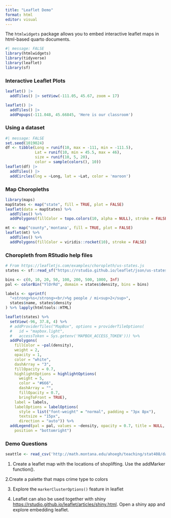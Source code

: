 ```yaml
---
title: "Leaflet Demo"
format: html
editor: visual
---
```


The `htmlwidgets` package allows you to embed interactive leaflet maps in html-based quarto documents.

```r
#| message: FALSE
library(htmlwidgets)
library(tidyverse)
library(leaflet)
library(sf)
```

### Interactive Leaflet Plots

```r
leaflet() |>
  addTiles() |> setView(-111.05, 45.67, zoom = 17)
```

```r
leaflet() |>
  addTiles() |>
  addPopups(-111.048, 45.66845, 'Here is our classroom')

```

### Using a dataset

```r
#| message: FALSE
set.seed(1019024)
df <- tibble(Long = runif(10, max = -111, min = -111.5), 
             Lat = runif(10, min = 45.5, max = 46),
             size = runif(10, 5, 20),
             color = sample(colors(), 10))
leaflet(df) |>
  addTiles() |> 
  addCircles(lng = ~Long, lat = ~Lat, color = 'maroon')


```

### Map Choropleths

```r
library(maps)
mapStates <- map("state", fill = TRUE, plot = FALSE)
leaflet(data = mapStates) %>%
  addTiles() %>%
  addPolygons(fillColor = topo.colors(10, alpha = NULL), stroke = FALSE)
```



```r
mt <- map("county",'montana', fill = TRUE, plot = FALSE)
leaflet(mt) %>%
  addTiles() %>%
  addPolygons(fillColor = viridis::rocket(10), stroke = FALSE)
```

### Choropleth from RStudio help files

```r

# From https://leafletjs.com/examples/choropleth/us-states.js
states <- sf::read_sf("https://rstudio.github.io/leaflet/json/us-states.geojson")

bins <- c(0, 10, 20, 50, 100, 200, 500, 1000, Inf)
pal <- colorBin("YlOrRd", domain = states$density, bins = bins)

labels <- sprintf(
  "<strong>%s</strong><br/>%g people / mi<sup>2</sup>",
  states$name, states$density
) %>% lapply(htmltools::HTML)

leaflet(states) %>%
  setView(-96, 37.8, 4) %>%
  # addProviderTiles("MapBox", options = providerTileOptions(
  #   id = "mapbox.light",
  #   accessToken = Sys.getenv('MAPBOX_ACCESS_TOKEN'))) %>%
  addPolygons(
    fillColor = ~pal(density),
    weight = 2,
    opacity = 1,
    color = "white",
    dashArray = "3",
    fillOpacity = 0.7,
    highlightOptions = highlightOptions(
      weight = 5,
      color = "#666",
      dashArray = "",
      fillOpacity = 0.7,
      bringToFront = TRUE),
    label = labels,
    labelOptions = labelOptions(
      style = list("font-weight" = "normal", padding = "3px 8px"),
      textsize = "15px",
      direction = "auto")) %>%
  addLegend(pal = pal, values = ~density, opacity = 0.7, title = NULL,
    position = "bottomright")
```

### Demo Questions

```r
seattle <- read_csv('http://math.montana.edu/ahoegh/teaching/stat408/datasets/Seattle_911_062016.csv')
```
1. Create a leaflet map with the locations of shoplifting. Use the addMarker function().


2.Create a palette that maps crime type to colors



3. Explore the `markerClusterOptions()` feature in leaflet



4. Leaflet can also be used together with shiny [https://rstudio.github.io/leaflet/articles/shiny.html](https://rstudio.github.io/leaflet/articles/shiny.html). Open a shiny app and explore embedding leaflet.